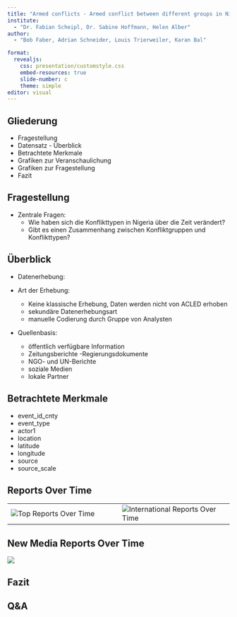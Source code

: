 ```yaml
---
title: "Armed conflicts - Armed conflict between different groups in Nigeria over time"
institute: 
  - "Dr. Fabian Scheipl, Dr. Sabine Hoffmann, Helen Alber"
author: 
  - "Bob Faber, Adrian Schneider, Louis Trierweiler, Karan Bal"

format:
  revealjs:
    css: presentation/customstyle.css
    embed-resources: true
    slide-number: c
    theme: simple
editor: visual
---
```


## Gliederung

-   Fragestellung
-   Datensatz - Überblick
-   Betrachtete Merkmale
-   Grafiken zur Veranschaulichung
-   Grafiken zur Fragestellung
-   Fazit

## Fragestellung

-   Zentrale Fragen:
    -   Wie haben sich die Konflikttypen in Nigeria über die Zeit verändert?
    -   Gibt es einen Zusammenhang zwischen Konfliktgruppen und Konflikttypen?

## Überblick

-   Datenerhebung:

-   Art der Erhebung:

    -   Keine klassische Erhebung, Daten werden nicht von ACLED erhoben
    -   sekundäre Datenerhebungsart
    -   manuelle Codierung durch Gruppe von Analysten

-   Quellenbasis:

    -   öffentlich verfügbare Information
    -   Zeitungsberichte -Regierungsdokumente
    -   NGO- und UN-Berichte
    -   soziale Medien
    -   lokale Partner

## Betrachtete Merkmale

-   event_id_cnty
-   event_type
-   actor1
-   location
-   latitude
-   longitude
-   source
-   source_scale

## Reports Over Time

::: {.wide-table .left-aligned-table}
|  |  |
|------------------------------------|------------------------------------|
| ![Top Reports Over Time](presentation/Reports_TopReports.png) | ![International Reports Over Time](presentation/Reports_InternationalReports.png) |
:::

## New Media Reports Over Time

![](presentation/Reports_NewMediaReports.png)

## Fazit

## Q&A
